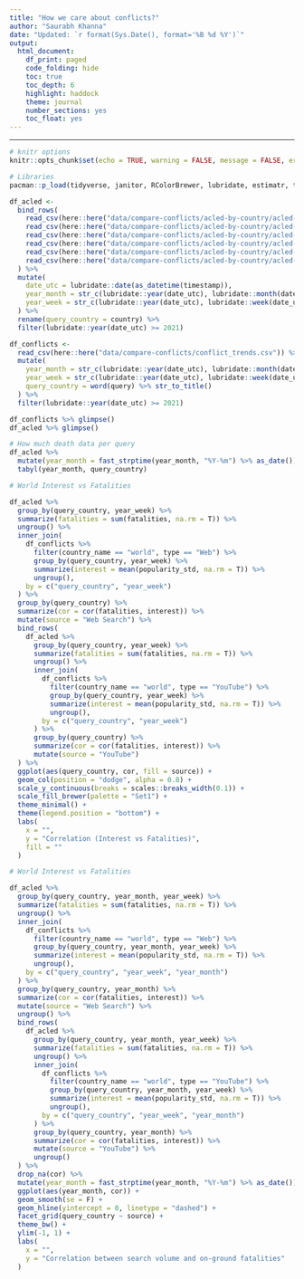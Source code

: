 ```yaml
---
title: "How we care about conflicts?"
author: "Saurabh Khanna"
date: "Updated: `r format(Sys.Date(), format='%B %d %Y')`"
output:
  html_document:
    df_print: paged
    code_folding: hide
    toc: true
    toc_depth: 6
    highlight: haddock
    theme: journal
    number_sections: yes
    toc_float: yes
---
```


---

```r
# knitr options
knitr::opts_chunk$set(echo = TRUE, warning = FALSE, message = FALSE, error = TRUE, fig.retina = 4, out.width = "100%", knitr.duplicate.label = "allow")
```


```r
# Libraries
pacman::p_load(tidyverse, janitor, RColorBrewer, lubridate, estimatr, texreg, skimr)

df_acled <- 
  bind_rows(
    read_csv(here::here("data/compare-conflicts/acled-by-country/acled-afghanistan.csv")),
    read_csv(here::here("data/compare-conflicts/acled-by-country/acled-ethiopia.csv")),
    read_csv(here::here("data/compare-conflicts/acled-by-country/acled-mexico.csv")),
    read_csv(here::here("data/compare-conflicts/acled-by-country/acled-myanmar.csv")),
    read_csv(here::here("data/compare-conflicts/acled-by-country/acled-ukraine.csv")),
    read_csv(here::here("data/compare-conflicts/acled-by-country/acled-yemen.csv"))
  ) %>% 
  mutate(
    date_utc = lubridate::date(as_datetime(timestamp)),
    year_month = str_c(lubridate::year(date_utc), lubridate::month(date_utc), sep = "-"),
    year_week = str_c(lubridate::year(date_utc), lubridate::week(date_utc), sep = "-")
  ) %>% 
  rename(query_country = country) %>% 
  filter(lubridate::year(date_utc) >= 2021)

df_conflicts <- 
  read_csv(here::here("data/compare-conflicts/conflict_trends.csv")) %>%
  mutate(
    year_month = str_c(lubridate::year(date_utc), lubridate::month(date_utc), sep = "-"),
    year_week = str_c(lubridate::year(date_utc), lubridate::week(date_utc), sep = "-"),
    query_country = word(query) %>% str_to_title()
  ) %>% 
  filter(lubridate::year(date_utc) >= 2021)
```


```r
df_conflicts %>% glimpse()
df_acled %>% glimpse()
```


```r
# How much death data per query
df_acled %>%
  mutate(year_month = fast_strptime(year_month, "%Y-%m") %>% as_date()) %>% 
  tabyl(year_month, query_country)
```



```r
# World Interest vs Fatalities

df_acled %>%
  group_by(query_country, year_week) %>% 
  summarize(fatalities = sum(fatalities, na.rm = T)) %>% 
  ungroup() %>% 
  inner_join(
    df_conflicts %>%
      filter(country_name == "world", type == "Web") %>%
      group_by(query_country, year_week) %>% 
      summarize(interest = mean(popularity_std, na.rm = T)) %>% 
      ungroup(),
    by = c("query_country", "year_week")
  ) %>% 
  group_by(query_country) %>% 
  summarize(cor = cor(fatalities, interest)) %>%
  mutate(source = "Web Search") %>%
  bind_rows(
    df_acled %>%
      group_by(query_country, year_week) %>% 
      summarize(fatalities = sum(fatalities, na.rm = T)) %>% 
      ungroup() %>% 
      inner_join(
        df_conflicts %>%
          filter(country_name == "world", type == "YouTube") %>%
          group_by(query_country, year_week) %>% 
          summarize(interest = mean(popularity_std, na.rm = T)) %>% 
          ungroup(),
        by = c("query_country", "year_week")
      ) %>% 
      group_by(query_country) %>% 
      summarize(cor = cor(fatalities, interest)) %>% 
      mutate(source = "YouTube")
  ) %>% 
  ggplot(aes(query_country, cor, fill = source)) +
  geom_col(position = "dodge", alpha = 0.8) +
  scale_y_continuous(breaks = scales::breaks_width(0.1)) +
  scale_fill_brewer(palette = "Set1") +
  theme_minimal() +
  theme(legend.position = "bottom") +
  labs(
    x = "", 
    y = "Correlation (Interest vs Fatalities)",
    fill = ""
  )
```




```r
# World Interest vs Fatalities

df_acled %>%
  group_by(query_country, year_month, year_week) %>% 
  summarize(fatalities = sum(fatalities, na.rm = T)) %>% 
  ungroup() %>% 
  inner_join(
    df_conflicts %>%
      filter(country_name == "world", type == "Web") %>%
      group_by(query_country, year_month, year_week) %>% 
      summarize(interest = mean(popularity_std, na.rm = T)) %>% 
      ungroup(),
    by = c("query_country", "year_week", "year_month")
  ) %>% 
  group_by(query_country, year_month) %>% 
  summarize(cor = cor(fatalities, interest)) %>%
  mutate(source = "Web Search") %>%
  ungroup() %>% 
  bind_rows(
    df_acled %>%
      group_by(query_country, year_month, year_week) %>% 
      summarize(fatalities = sum(fatalities, na.rm = T)) %>% 
      ungroup() %>% 
      inner_join(
        df_conflicts %>%
          filter(country_name == "world", type == "YouTube") %>%
          group_by(query_country, year_month, year_week) %>% 
          summarize(interest = mean(popularity_std, na.rm = T)) %>% 
          ungroup(),
        by = c("query_country", "year_week", "year_month")
      ) %>% 
      group_by(query_country, year_month) %>% 
      summarize(cor = cor(fatalities, interest)) %>%
      mutate(source = "YouTube") %>% 
      ungroup()
  ) %>% 
  drop_na(cor) %>% 
  mutate(year_month = fast_strptime(year_month, "%Y-%m") %>% as_date()) %>%
  ggplot(aes(year_month, cor)) +
  geom_smooth(se = F) +
  geom_hline(yintercept = 0, linetype = "dashed") +
  facet_grid(query_country ~ source) +
  theme_bw() +
  ylim(-1, 1) +
  labs(
    x = "",
    y = "Correlation between search volume and on-ground fatalities"
  )
```

